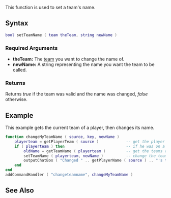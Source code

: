 
{{Server function}}
This function is used to set a team's name.

==Syntax==
<syntaxhighlight lang="lua">
bool setTeamName ( team theTeam, string newName )
</syntaxhighlight>
{{OOP||[[/team.md|team]]:setName|name|getTeamName}}
===Required Arguments===
*'''theTeam:''' The [[/team.md|team]] you want to change the name of.
*'''newName:''' A string representing the name you want the team to be called.

===Returns===
Returns ''true'' if the team was valid and the name was changed, ''false'' otherwise.

==Example==
This example gets the current team of a player, then changes its name.
<syntaxhighlight lang="lua">
function changeMyTeamName ( source, key, newName )
    playerteam = getPlayerTeam ( source )            -- get the player's team
    if ( playerteam ) then                           -- if he was on a team
        oldName = getTeamName ( playerteam )         -- get the teams current name
        setTeamName ( playerteam, newName )          -- change the teams name to blue
        outputChatBox ( "Changed " .. getPlayerName ( source ) .. "'s team name from " .. oldName .. " to " .. newName )
    end
end
addCommandHandler ( "changeteamname", changeMyTeamName )
</syntaxhighlight>

==See Also==
{{Team_functions}}
